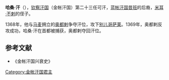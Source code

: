 '''哈桑·汗'''（{{bd|？||1369年||}}），[[钦察汗国|钦察汗国]]（金帐汗国）第二十三任可汗，[[蓝帐汗国|蓝帐汗国]][[昔班|昔班]]的后裔，[[米耳·不剌|米耳·不剌]]的侄子。

1368年，他与[[马麦|马麦]]拥立的[[奥都剌|奥都剌]]争夺汗位，攻下[[别儿哥|别儿哥]][[萨莱|萨莱]]。1369年，奥都剌反攻成功，哈桑·汗在首都被捕获，奥都剌夺回汗位。

{{start box}}
{{s-before|[[奥都剌|奥都剌]]}}
{{s-title|[[钦察汗国世系图|金帐汗国君主]]|1368年—1369年}}
{{s-after|[[奥都剌|奥都剌]]}}
{{end box}}
==参考文献==
*《金帐汗国兴衰史》
[[Category:金帐汗国君主|Category:金帐汗国君主]]